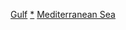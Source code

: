 {{Commonscat|Bays of the Mediterranean Sea}}

[[Category:地中海水體|Gulf]]
[[Category:大西洋海灣|*]]
[[Category:海湾|Mediterranean Sea]]